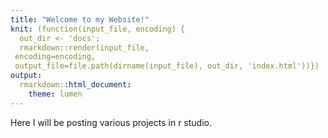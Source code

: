 ```yaml
---
title: "Welcome to my Website!"
knit: (function(input_file, encoding) {
  out_dir <- 'docs';
  rmarkdown::render(input_file,
 encoding=encoding,
 output_file=file.path(dirname(input_file), out_dir, 'index.html'))})
output: 
  rmarkdown::html_document:
    theme: lumen
---
```


Here I will be posting various projects in r studio. 